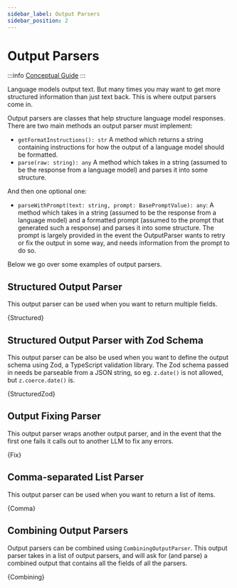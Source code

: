 ```yaml
---
sidebar_label: Output Parsers
sidebar_position: 2
---
```



# Output Parsers

:::info
[Conceptual Guide](https://docs.langchain.com/docs/components/prompts/output-parser)
:::

Language models output text. But many times you may want to get more structured information than just text back. This is where output parsers come in.

Output parsers are classes that help structure language model responses. There are two main methods an output parser must implement:

- `getFormatInstructions(): str` A method which returns a string containing instructions for how the output of a language model should be formatted.
- `parse(raw: string): any` A method which takes in a string (assumed to be the response from a language model) and parses it into some structure.

And then one optional one:

- `parseWithPrompt(text: string, prompt: BasePromptValue): any`: A method which takes in a string (assumed to be the response from a language model) and a formatted prompt (assumed to the prompt that generated such a response) and parses it into some structure. The prompt is largely provided in the event the OutputParser wants to retry or fix the output in some way, and needs information from the prompt to do so.

Below we go over some examples of output parsers.

## Structured Output Parser

This output parser can be used when you want to return multiple fields.


<CodeBlock language="typescript">{Structured}</CodeBlock>

## Structured Output Parser with Zod Schema

This output parser can be also be used when you want to define the output schema using Zod, a TypeScript validation library. The Zod schema passed in needs be parseable from a JSON string, so eg. `z.date()` is not allowed, but `z.coerce.date()` is.


<CodeBlock language="typescript">{StructuredZod}</CodeBlock>

## Output Fixing Parser

This output parser wraps another output parser, and in the event that the first one fails it calls out to another LLM to fix any errors.


<CodeBlock language="typescript">{Fix}</CodeBlock>

## Comma-separated List Parser

This output parser can be used when you want to return a list of items.


<CodeBlock language="typescript">{Comma}</CodeBlock>

## Combining Output Parsers

Output parsers can be combined using `CombiningOutputParser`. This output parser takes in a list of output parsers, and will ask for (and parse) a combined output that contains all the fields of all the parsers.


<CodeBlock language="typescript">{Combining}</CodeBlock>
